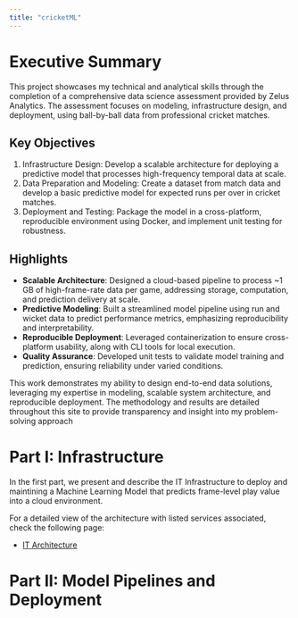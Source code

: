 ```yaml
---
title: "cricketML"
---
```


# Executive Summary

This project showcases my technical and analytical skills through the completion of a comprehensive data science assessment provided by Zelus Analytics. The assessment focuses on modeling, infrastructure design, and deployment, using ball-by-ball data from professional cricket matches.

## Key Objectives
1. Infrastructure Design: Develop a scalable architecture for deploying a predictive model that processes high-frequency temporal data at scale.
2. Data Preparation and Modeling: Create a dataset from match data and develop a basic predictive model for expected runs per over in cricket matches.
3. Deployment and Testing: Package the model in a cross-platform, reproducible environment using Docker, and implement unit testing for robustness.

## Highlights
- **Scalable Architecture**: Designed a cloud-based pipeline to process ~1 GB of high-frame-rate data per game, addressing storage, computation, and prediction delivery at scale.
- **Predictive Modeling**: Built a streamlined model pipeline using run and wicket data to predict performance metrics, emphasizing reproducibility and interpretability.
- **Reproducible Deployment**: Leveraged containerization to ensure cross-platform usability, along with CLI tools for local execution.
- **Quality Assurance**: Developed unit tests to validate model training and prediction, ensuring reliability under varied conditions.

This work demonstrates my ability to design end-to-end data solutions, leveraging my expertise in modeling, scalable system architecture, and reproducible deployment. The methodology and results are detailed throughout this site to provide transparency and insight into my problem-solving approach


# Part I: Infrastructure

In the first part, we present and describe the IT Infrastructure to deploy and maintining a Machine Learning Model that predicts frame-level play value into a cloud environment.

For a detailed view of the architecture with listed services associated, check the following page:

- [IT Architecture]()



# Part II: Model Pipelines and Deployment